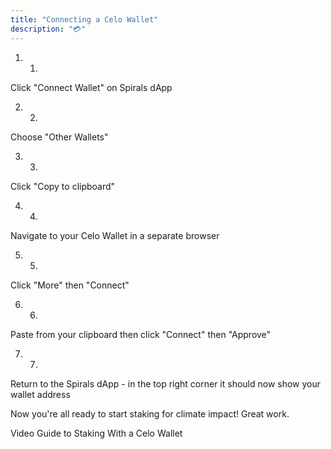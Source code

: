 ```yaml
---
title: "Connecting a Celo Wallet"
description: "💳"
---
```


1. 1.  
Click "Connect Wallet" on Spirals dApp

2. 2.  
Choose "Other Wallets"

3. 3.  
Click "Copy to clipboard"

4. 4.  
Navigate to your Celo Wallet in a separate browser

5. 5.  
Click "More" then "Connect"

6. 6.  
Paste from your clipboard then click "Connect" then "Approve"

7. 7.  
Return to the Spirals dApp - in the top right corner it should now show your wallet address

Now you're all ready to start staking for climate impact! Great work.

Video Guide to Staking With a Celo Wallet
